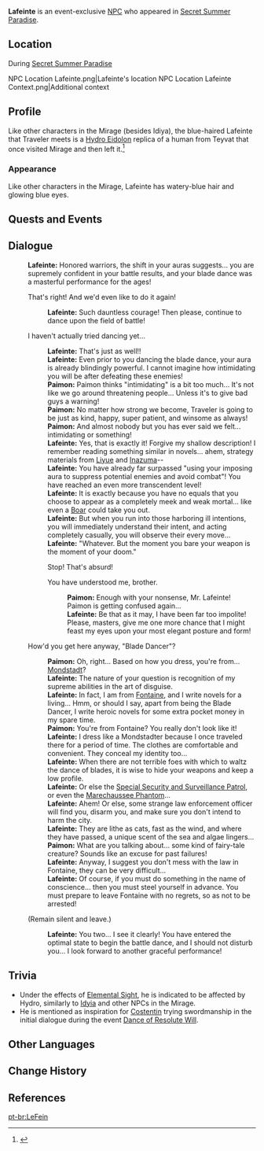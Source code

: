 {{Meta
<!-- Remove this template after adding the missing info -->
|missing_NPC_profile  = yes
}}
{{Character Infobox
|type             = Event NPC
|image            = NPC Lafeinte.png
|region           = 
|location         = Veluriyam Mirage
|affiliation      = Hydro Eidolon
|title            = 

|ancestry         = <!-- Clan/family -->
|father           = 
|mother           = 
|spouse           = 
|sibling          = 
|sibling2         =
|child            = 
|relative         = 

|voiceEN          = 
|voiceCN          = 
|voiceJP          = 
|dialoguereward   = 
}}
'''Lafeinte''' is an event-exclusive [[NPC]] who appeared in [[Secret Summer Paradise]].

==Location==
;During [[Secret Summer Paradise]]
<gallery>
NPC Location Lafeinte.png|Lafeinte's location
NPC Location Lafeinte Context.png|Additional context
</gallery>

==Profile==
Like other characters in the Mirage (besides Idiya), the blue-haired Lafeinte that Traveler meets is a [[Hydro Eidolon]] replica of a human from Teyvat that once visited Mirage and then left it.<ref>{{Ref/Quest|Back to Normal: The Story Hidden in the Bottle}}</ref>

===Appearance===
Like other characters in the Mirage, Lafeinte has watery-blue hair and glowing blue eyes.

==Quests and Events==
{{Quests and Events}}

==Dialogue==
{{Dialogue Start}}
:'''Lafeinte:''' Honored warriors, the shift in your auras suggests... you are supremely confident in your battle results, and your blade dance was a masterful performance for the ages!
:{{DIcon}} That's right! And we'd even like to do it again!
::'''Lafeinte:''' Such dauntless courage! Then please, continue to dance upon the field of battle!
:{{DIcon}} I haven't actually tried dancing yet...
::'''Lafeinte:''' That's just as well!!
::'''Lafeinte:''' Even prior to you dancing the blade dance, your aura is already blindingly powerful. I cannot imagine how intimidating you will be after defeating these enemies!
::'''Paimon:''' Paimon thinks "intimidating" is a bit too much... It's not like we go around threatening people... Unless it's to give bad guys a warning!
::'''Paimon:''' No matter how strong we become, Traveler is going to be just as kind, happy, super patient, and winsome as always!
::'''Paimon:''' And almost nobody but you has ever said we felt... intimidating or something!
::'''Lafeinte:''' Yes, that is exactly it! Forgive my shallow description! I remember reading something similar in novels... ahem, strategy materials from [[Liyue]] and [[Inazuma]]--
::'''Lafeinte:''' You have already far surpassed "using your imposing aura to suppress potential enemies and avoid combat"! You have reached an even more transcendent level!
::'''Lafeinte:''' It is exactly because you have no equals that you choose to appear as a completely meek and weak mortal... like even a [[Boar]] could take you out.
::'''Lafeinte:''' But when you run into those harboring ill intentions, you will immediately understand their intent, and acting completely casually, you will observe their every move...
::'''Lafeinte:''' "Whatever. But the moment you bare your weapon is the moment of your doom."
::{{DIcon}} Stop! That's absurd!
::{{DIcon}} You have understood me, brother.
:::'''Paimon:''' Enough with your nonsense, Mr. Lafeinte! Paimon is getting confused again...
:::'''Lafeinte:''' Be that as it may, I have been far too impolite! Please, masters, give me one more chance that I might feast my eyes upon your most elegant posture and form!
:{{DIcon}} How'd you get here anyway, "Blade Dancer"?
::'''Paimon:''' Oh, right... Based on how you dress, you're from... [[Mondstadt]]?
::'''Lafeinte:''' The nature of your question is recognition of my supreme abilities in the art of disguise.
::'''Lafeinte:''' In fact, I am from [[Fontaine]], and I write novels for a living... Hmm, or should I say, apart from being the Blade Dancer, I write heroic novels for some extra pocket money in my spare time.
::'''Paimon:''' You're from Fontaine? You really don't look like it!
::'''Lafeinte:''' I dress like a Mondstadter because I once traveled there for a period of time. The clothes are comfortable and convenient. They conceal my identity too...
::'''Lafeinte:''' When there are not terrible foes with which to waltz the dance of blades, it is wise to hide your weapons and keep a low profile.
::'''Lafeinte:''' Or else the [[Special Security and Surveillance Patrol]], or even the [[Marechaussee Phantom]]...
::'''Lafeinte:''' Ahem! Or else, some strange law enforcement officer will find you, disarm you, and make sure you don't intend to harm the city.
::'''Lafeinte:''' They are lithe as cats, fast as the wind, and where they have passed, a unique scent of the sea and algae lingers...
::'''Paimon:''' What are you talking about... some kind of fairy-tale creature? Sounds like an excuse for past failures!
::'''Lafeinte:''' Anyway, I suggest you don't mess with the law in Fontaine, they can be very difficult...
::'''Lafeinte:''' Of course, if you must do something in the name of conscience... then you must steel yourself in advance. You must prepare to leave Fontaine with no regrets, so as not to be arrested!
:{{DIcon}} (Remain silent and leave.)
::'''Lafeinte:''' You two... I see it clearly! You have entered the optimal state to begin the battle dance, and I should not disturb you... I look forward to another graceful performance!
{{Dialogue End}}

==Trivia==
* Under the effects of [[Elemental Sight]], he is indicated to be affected by Hydro, similarly to [[Idyia]] and other NPCs in the Mirage.
* He is mentioned as inspiration for [[Costentin]] trying swordmanship in the initial dialogue during the event [[Dance of Resolute Will]].

==Other Languages==
{{Other Languages|default_hidden=1
|en      = Lafeinte
|zhs     = 勒非尼
|zhs_rm  = Lèfēiní
|zht     = 勒非尼
|zht_rm  = Lèfēiní
|ja      = レフェイン
|ja_rm   = Refein
|ko      = 레피니
|ko_rm   = 
|es      = Lafeinte
|fr      = Lafeinte
|ru      = Ляфат
|th      = Lafeinte
|vi      = Lafeinte
|de      = Lafeinte
|id      = Lafeinte
|pt      = LeFein
|tr      = Lafeinte
|it      = Lafeinte
}}

==Change History==
{{Change History|3.8}}

==References==
{{Reflist}}

[[pt-br:LeFein]]